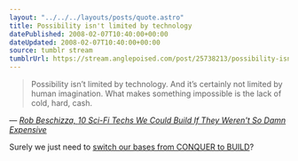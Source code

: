 ```yaml
---
layout: "../../../layouts/posts/quote.astro"
title: Possibility isn't limited by technology
datePublished: 2008-02-07T10:40:00+00:00
dateUpdated: 2008-02-07T10:40:00+00:00
source: tumblr stream
tumblrUrl: https://stream.anglepoised.com/post/25738213/possibility-isnt-limited-by-technology-and-its
---
```


> Possibility isn&rsquo;t limited by technology. And it&rsquo;s certainly not limited by human imagination. What makes something impossible is the lack of cold, hard, cash.

— <cite>[Rob Beschizza, _10 Sci-Fi Techs We Could Build If They Weren't So Damn Expensive_](https://www.wired.com/2008/01/10-sci-fi-techs/)</cite>

Surely we just need to <a href="http://www.firaxis.com/games/game_detail.php?gameid=7">switch our bases from CONQUER to BUILD</a>?
